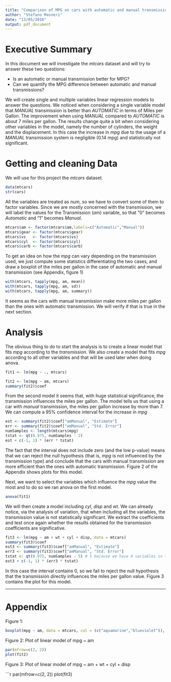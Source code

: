 ```yaml
---
title: "Comparison of MPG on cars with automatic and manual transmission"
author: "Stefano Masneri"
date: "13/05/2016"
output: pdf_document
---
```


# Executive Summary
In this document we will investigate the _mtcars_ dataset and will try to answer these two questions:

+ Is an automatic or manual transmission better for MPG?
+ Can we quantify the MPG difference between automatic and manual transmissions?

We will create single and multiple variables linear regression models to answer the questions. We noticed when considering a single variable model that *MANUAL* transmission is better than *AUTOMATIC* in terms of Miles per Gallon. The improvement when using *MANUAL* compared to *AUTOMATIC* is about 7 miles per gallon. The results change quite a bit when considering other variables in the model, namely the number of cylinders, the weight and the displacement. In this case the increase in _mpg_ due to the usage of a *MANUAL* transmission system is negligible (0.14 mpg) and statistically not significant.

# Getting and cleaning Data
We will use for this project the _mtcars_ dataset.

```r
data(mtcars)
str(cars)
```
All the variables are treated as _num_, so we have to convert some of them to factor variables. Since we are mostly concerned with the transmission, we will label the values for the Transmission (_am_) variable, so that "0" becomes _Automatic_ and "1" becomes _Manual_.

```r
mtcars$am <- factor(mtcars$am,labels=c("Automatic","Manual"))
mtcars$gear <- factor(mtcars$gear)
mtcars$vs   <- factor(mtcars$vs)
mtcars$cyl  <- factor(mtcars$cyl)
mtcars$carb <- factor(mtcars$carb)
```

To get an idea on how the _mpg_ can vary depending on the transmission used, we just compute some statistics differentiating the two cases, and draw a boxplot of the miles per gallon in the case of automatic and manual transmission (see Appendix, figure 1)

```r
with(mtcars, tapply(mpg, am, mean))
with(mtcars, tapply(mpg, am, sd))
with(mtcars, tapply(mpg, am, summary))
```

It seems as the cars with manual transmission make more miles per gallon than the ones with automatic transmission. We will verify if that is true in the next section.

# Analysis

The obvious thing to do to start the analysis is to create a linear model that fits _mpg_ according to the _transmission_. We also create a model that fits _mpg_ according to all other variables and that will be used later when doing anova.

```r
fit1 <- lm(mpg ~ ., mtcars)

fit2 <- lm(mpg ~ am, mtcars)
summary(fit2)$coef
```

From the second model it seems that, with huge statistical significance, the transmission influences the miles per gallon. The model tells us that using a car with _manual_ transmission, the miles per gallon increase by more than 7. We can compute a 95% confidence interval for the increase in _mpg_

```r
est <- summary(fit2)$coef["amManual", "Estimate"]
err <- summary(fit2)$coef["amManual", "Std. Error"]
numSamples <- length(mtcars$mpg)
tstat <- qt(0.975, numSamples - 2)
est + c(-1, 1) * (err * tstat)
```

The fact that the interval does not include zero (and the low p-value) means that we can reject the null hypothesis (that is, _mpg_ is not influenced by the transmission type) and conclude that the cars with manual transmission are more efficient than the ones with automatic transmission. Figure 2 of the Appendix shows plots for this model.

Next, we want to select the variables which influence the _mpg_ value the most and to do so we ran anova on the first model.

```r
anova(fit1)
```

We will then create a model including _cyl_, _disp_ and _wt_. We can already notice, via the analysis of variation, that when including all the variables, the transmission value is not statistically significant. We extract the coefficients and test once again whether the results obtained for the transmission coefficients are significative.

```r
fit3 <- lm(mpg ~ am + wt + cyl + disp, data = mtcars)
summary(fit3)$coef
est3 <- summary(fit3)$coef["amManual", "Estimate"]
err3 <- summary(fit3)$coef["amManual", "Std. Error"]
tstat <- qt(0.975, numSamples - 5) # 5 because we have 4 variables in this case 
est3 + c(-1, 1) * (err3 * tstat)
```

In this case the interval contains 0, so we fail to reject the null hypothesis that the transmission directly influences the miles per gallon value.
Figure 3 contains the plot for this model.


------------

# Appendix

Figure 1:

```r
boxplot(mpg ~ am, data = mtcars, col = (c("aquamarine","blueviolet")), ylab = "Miles Per Gallon", xlab = "Transmission Type")
```

Figure 2: Plot of linear model of mpg ~ am

```r
par(mfrow=c(2, 2))
plot(fit2)
```

Figure 3: Plot of linear model of mpg ~ am + wt + cyl + disp

```r
par(mfrow=c(2, 2))
plot(fit3)

